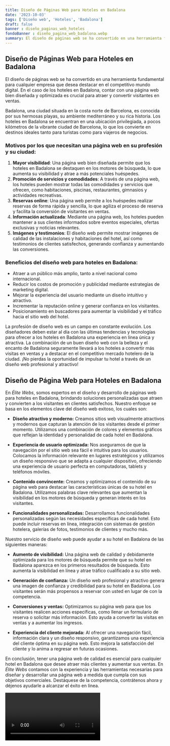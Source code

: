 ```yaml
---
title: Diseño de Páginas Web para Hoteles en Badalona
date: '2023-10-03'
tags: ['Diseño web', 'Hoteles', 'Badalona']
draft: false
banner : diseño_paginas_web_hoteles
fondoBanner : diseño_pagina_web_badalona.webp
summary: El diseño de páginas web se ha convertido en una herramienta fundamental para cualquier empresa que desea destacar en el competitivo mundo digital. En el caso de los hoteles en Badalona, contar con una página web bien diseñada y optimizada es crucial para atraer y convertir visitantes en ventas.
---
```


## Diseño de Páginas Web para Hoteles en Badalona

El diseño de páginas web se ha convertido en una herramienta fundamental para cualquier empresa que desea destacar en el competitivo mundo digital. En el caso de los hoteles en Badalona, contar con una página web bien diseñada y optimizada es crucial para atraer y convertir visitantes en ventas.

Badalona, una ciudad situada en la costa norte de Barcelona, es conocida por sus hermosas playas, su ambiente mediterráneo y su rica historia. Los hoteles en Badalona se encuentran en una ubicación privilegiada, a pocos kilómetros de la vibrante ciudad de Barcelona, lo que los convierte en destinos ideales tanto para turistas como para viajeros de negocios.

### Motivos por los que necesitan una página web en su profesión y su ciudad:

1. **Mayor visibilidad**: Una página web bien diseñada permite que los hoteles en Badalona se destaquen en los motores de búsqueda, lo que aumenta su visibilidad y atrae a más potenciales huéspedes.
2. **Promoción de servicios y comodidades**: A través de una página web, los hoteles pueden mostrar todas las comodidades y servicios que ofrecen, como habitaciones, piscinas, restaurantes, gimnasios y actividades recreativas.
3. **Reservas online**: Una página web permite a los huéspedes realizar reservas de forma rápida y sencilla, lo que agiliza el proceso de reserva y facilita la conversión de visitantes en ventas.
4. **Información actualizada**: Mediante una página web, los hoteles pueden mantener a sus clientes informados sobre eventos especiales, ofertas exclusivas y noticias relevantes.
5. **Imágenes y testimonios**: El diseño web permite mostrar imágenes de calidad de las instalaciones y habitaciones del hotel, así como testimonios de clientes satisfechos, generando confianza y aumentando las conversiones.

### Beneficios del diseño web para hoteles en Badalona:

- Atraer a un público más amplio, tanto a nivel nacional como internacional.
- Reducir los costos de promoción y publicidad mediante estrategias de marketing digital.
- Mejorar la experiencia del usuario mediante un diseño intuitivo y atractivo.
- Incrementar la reputación online y generar confianza en los visitantes.
- Posicionamiento en buscadores para aumentar la visibilidad y el tráfico hacia el sitio web del hotel.

La profesión de diseño web es un campo en constante evolución. Los diseñadores deben estar al día con las últimas tendencias y tecnologías para ofrecer a los hoteles en Badalona una experiencia en línea única y atractiva. La combinación de un buen diseño web con la belleza y el encanto de Badalona seguramente llevará a los hoteles a convertir más visitas en ventas y a destacar en el competitivo mercado hotelero de la ciudad. ¡No pierdas la oportunidad de impulsar tu hotel a través de un diseño web profesional y atractivo!

<GifSeo />

<Cta />

## Diseño de Página Web para Hoteles en Badalona

En *Élite Webs*, somos expertos en el diseño y desarrollo de páginas web para hoteles en Badalona, brindando soluciones personalizadas que atraen y convierten a los visitantes en clientes satisfechos. Nuestro enfoque se basa en los elementos clave del diseño web exitoso, los cuales son:

- **Diseño atractivo y moderno:** Creamos sitios web visualmente atractivos y modernos que capturan la atención de los visitantes desde el primer momento. Utilizamos una combinación de colores y elementos gráficos que reflejan la identidad y personalidad de cada hotel en Badalona.

- **Experiencia de usuario optimizada:** Nos aseguramos de que la navegación por el sitio web sea fácil e intuitiva para los usuarios. Colocamos la información relevante en lugares estratégicos y utilizamos un diseño responsivo que se adapta a cualquier dispositivo, ofreciendo una experiencia de usuario perfecta en computadoras, tablets y teléfonos móviles.

- **Contenido convincente:** Creamos y optimizamos el contenido de su página web para destacar las características únicas de su hotel en Badalona. Utilizamos palabras clave relevantes que aumentan la visibilidad en los motores de búsqueda y generan interés en los visitantes.

- **Funcionalidades personalizadas:** Desarrollamos funcionalidades personalizadas según las necesidades específicas de cada hotel. Esto puede incluir reservas en línea, integración con sistemas de gestión hotelera, galerías de fotos, testimonios de clientes y mucho más.

Nuestro servicio de diseño web puede ayudar a su hotel en Badalona de las siguientes maneras:

- **Aumento de visibilidad:** Una página web de calidad y debidamente optimizada para los motores de búsqueda permite que su hotel en Badalona aparezca en los primeros resultados de búsqueda. Esto aumenta la visibilidad en línea y atrae tráfico cualificado a su sitio web.

- **Generación de confianza:** Un diseño web profesional y atractivo genera una imagen de confianza y credibilidad para su hotel en Badalona. Los visitantes serán más propensos a reservar con usted en lugar de con la competencia.

- **Conversiones y ventas:** Optimizamos su página web para que los visitantes realicen acciones específicas, como llenar un formulario de reserva o solicitar más información. Esto ayuda a convertir las visitas en ventas y a aumentar los ingresos.

- **Experiencia del cliente mejorada:** Al ofrecer una navegación fácil, información clara y un diseño responsivo, garantizamos una experiencia del cliente óptima en su página web. Esto mejora la satisfacción del cliente y lo anima a regresar en futuras ocasiones.

En conclusión, tener una página web de calidad es esencial para cualquier hotel en Badalona que desee atraer más clientes y aumentar sus ventas. En *Élite Webs* contamos con la experiencia y las herramientas necesarias para diseñar y desarrollar una página web a medida que cumpla con sus objetivos comerciales. Destáquese de la competencia, contrátenos ahora y déjenos ayudarle a alcanzar el éxito en línea.

<Video />

<CtaBot job='Hoteles' city='Badalona'/>

<Gmaps query='Badalona+españa+maps' />